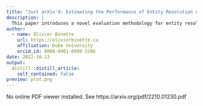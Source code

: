 ```yaml
---
title: "Just arXiv'd: Estimating the Performance of Entity Resolution Algorithms: Lessons Learned Through PatentsView.org"
description: |
  This paper introduces a novel evaluation methodology for entity resolution algorithms. It is motivated by PatentsView.org, a U.S. Patents and Trademarks Office patent data exploration tool that disambiguates patent inventors using an entity resolution algorithm...
author:
  - name: Olivier Binette
    url: https://olivierbinette.ca
    affiliation: Duke University
    orcid_id: 0000-0001-6009-5206
date: 2022-10-13
output:
  distill::distill_article:
    self_contained: false
preview: plot.png
---
```


<object data="https://arxiv.org/pdf/2210.01230.pdf" type="application/pdf" height="800px">
        <div>No online PDF viewer installed. See https://arxiv.org/pdf/2210.01230.pdf</div>
    </object>


